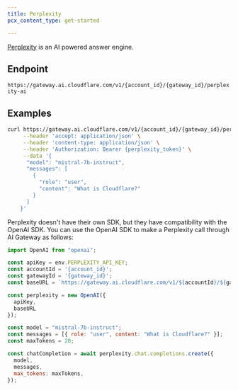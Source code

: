```yaml
---
title: Perplexity
pcx_content_type: get-started

---
```


[Perplexity](https://www.perplexity.ai/) is an AI powered answer engine.

## Endpoint

`https://gateway.ai.cloudflare.com/v1/{account_id}/{gateway_id}/perplexity-ai`

## Examples

```bash title="Example fetch request"
curl https://gateway.ai.cloudflare.com/v1/{account_id}/{gateway_id}/perplexity-ai/chat/completions \
     --header 'accept: application/json' \
     --header 'content-type: application/json' \
     --header 'Authorization: Bearer {perplexity_token}' \
     --data '{
      "model": "mistral-7b-instruct",
      "messages": [
        {
          "role": "user",
          "content": "What is Cloudflare?"
        }
      ]
    }'
```

Perplexity doesn't have their own SDK, but they have compatibility with the OpenAI SDK. You can use the OpenAI SDK to make a Perplexity call through AI Gateway as follows:

```js title="JavaScript"
import OpenAI from "openai";

const apiKey = env.PERPLEXITY_API_KEY;
const accountId = '{account_id}';
const gatewayId = '{gateway_id}';
const baseURL = `https://gateway.ai.cloudflare.com/v1/${accountId}/${gatewayId}/perplexity-ai`;

const perplexity = new OpenAI({
  apiKey,
  baseURL
});

const model = "mistral-7b-instruct";
const messages = [{ role: "user", content: "What is Cloudflare?" }];
const maxTokens = 20;

const chatCompletion = await perplexity.chat.completions.create({
  model,
  messages,
  max_tokens: maxTokens,
});

```
